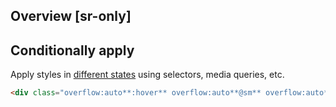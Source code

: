 ## Overview [sr-only]
<Overview/>

## Conditionally apply
Apply styles in [different states](/docs/states-and-queries) using selectors, media queries, etc.
```html
<div class="overflow:auto**:hover** overflow:auto**@sm** overflow:auto**@dark** overflow:auto**@print**">…</div>
```

